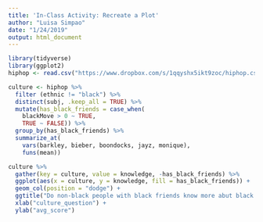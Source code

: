 ```yaml
---
title: 'In-Class Activity: Recreate a Plot'
author: "Luisa Simpao"
date: "1/24/2019"
output: html_document
---
```



```r
library(tidyverse)
library(ggplot2)
hiphop <- read.csv("https://www.dropbox.com/s/1qqyshx5ikt9zoc/hiphop.csv?dl=1")
```

```r
culture <- hiphop %>% 
  filter (ethnic != "black") %>%
  distinct(subj, .keep_all = TRUE) %>%
  mutate(has_black_friends = case_when(
    blackMove > 0 ~ TRUE,
    TRUE ~ FALSE)) %>%
  group_by(has_black_friends) %>% 
  summarize_at(
    vars(barkley, bieber, boondocks, jayz, monique), 
    funs(mean))

culture %>%
  gather(key = culture, value = knowledge, -has_black_friends) %>%
  ggplot(aes(x = culture, y = knowledge, fill = has_black_friends)) +
  geom_col(position = "dodge") + 
  ggtitle("Do non-black people with black friends know more abut black culture?") + 
  xlab("culture_question") + 
  ylab("avg_score")
```